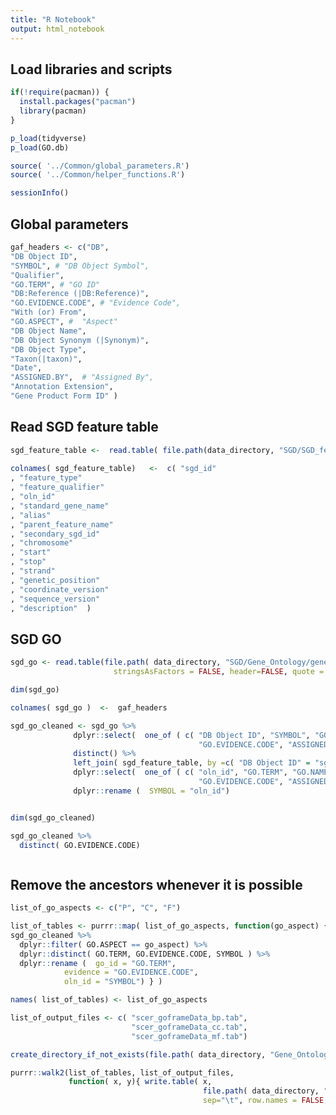 ```yaml
---
title: "R Notebook"
output: html_notebook
---
```



## Load libraries and scripts
```r

if(!require(pacman)) {
  install.packages("pacman")
  library(pacman)
}

p_load(tidyverse)
p_load(GO.db)

source( '../Common/global_parameters.R')
source( '../Common/helper_functions.R')

sessionInfo()

```

## Global parameters
```r

gaf_headers <- c("DB",
"DB Object ID",
"SYMBOL", # "DB Object Symbol",
"Qualifier",
"GO.TERM", # "GO ID"
"DB:Reference (|DB:Reference)",
"GO.EVIDENCE.CODE", # "Evidence Code",
"With (or) From",
"GO.ASPECT", #  "Aspect"
"DB Object Name",
"DB Object Synonym (|Synonym)",
"DB Object Type",
"Taxon(|taxon)",
"Date",
"ASSIGNED.BY",  # "Assigned By",
"Annotation Extension",
"Gene Product Form ID" ) 

```


## Read SGD feature table
```r
sgd_feature_table <-  read.table( file.path(data_directory, "SGD/SGD_features.tab"), sep="\t", stringsAsFactors = FALSE, quote = "", header=FALSE  )
                                  
colnames( sgd_feature_table)   <-  c( "sgd_id" 
, "feature_type" 
, "feature_qualifier" 
, "oln_id"
, "standard_gene_name" 
, "alias" 
, "parent_feature_name" 
, "secondary_sgd_id" 
, "chromosome" 
, "start" 
, "stop" 
, "strand" 
, "genetic_position" 
, "coordinate_version" 
, "sequence_version" 
, "description"  ) 
```


## SGD GO
```r
sgd_go <- read.table(file.path( data_directory, "SGD/Gene_Ontology/gene_association.sgd"  ), sep="\t",
                       stringsAsFactors = FALSE, header=FALSE, quote = "", strip.white=TRUE, comment.char = "!" )

dim(sgd_go)

colnames( sgd_go )  <-  gaf_headers

sgd_go_cleaned <- sgd_go %>% 
              dplyr::select(  one_of ( c( "DB Object ID", "SYMBOL", "GO.TERM", "GO.NAME", 
                                          "GO.EVIDENCE.CODE", "ASSIGNED.BY", "GO.ASPECT" )) ) %>%
              distinct() %>%
              left_join( sgd_feature_table, by =c( "DB Object ID" = "sgd_id")) %>%
              dplyr::select(  one_of ( c( "oln_id", "GO.TERM", "GO.NAME", 
                                          "GO.EVIDENCE.CODE", "ASSIGNED.BY", "GO.ASPECT" )) )  %>%
              dplyr::rename (  SYMBOL = "oln_id")


dim(sgd_go_cleaned)

sgd_go_cleaned %>%
  distinct( GO.EVIDENCE.CODE)

```

```r

```



## Remove the ancestors whenever it is possible 
```r

list_of_go_aspects <- c("P", "C", "F")

list_of_tables <- purrr::map( list_of_go_aspects, function(go_aspect) {
sgd_go_cleaned %>% 
  dplyr::filter( GO.ASPECT == go_aspect) %>%
  dplyr::distinct( GO.TERM, GO.EVIDENCE.CODE, SYMBOL ) %>%
  dplyr::rename (  go_id = "GO.TERM",
            evidence = "GO.EVIDENCE.CODE",
            oln_id = "SYMBOL") } )

names( list_of_tables) <- list_of_go_aspects

list_of_output_files <- c( "scer_goframeData_bp.tab",
                           "scer_goframeData_cc.tab",
                           "scer_goframeData_mf.tab")

create_directory_if_not_exists(file.path( data_directory, "Gene_Ontology_Annotation", "Ancestor_Cleaned"))

purrr::walk2(list_of_tables, list_of_output_files, 
             function( x, y){ write.table( x, 
                                           file.path( data_directory, "Gene_Ontology_Annotation", "Ancestor_Cleaned", y ),
                                           sep="\t", row.names = FALSE, col.names = TRUE, quote=FALSE) } )


```




